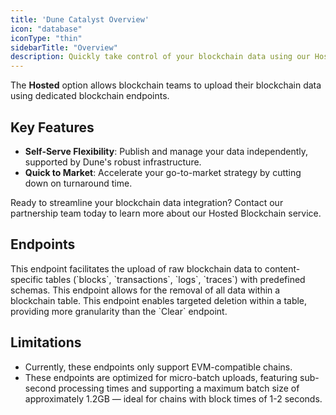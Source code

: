 ```yaml
---
title: 'Dune Catalyst Overview'
icon: "database"
iconType: "thin"
sidebarTitle: "Overview"
description: Quickly take control of your blockchain data using our Hosted solution, seamlessly integrating with Dune's robust infrastructure.
---
```


The **Hosted** option allows blockchain teams to upload their blockchain data using dedicated blockchain endpoints.

## Key Features


- **Self-Serve Flexibility**: Publish and manage your data independently, supported by Dune's robust infrastructure.
- **Quick to Market**: Accelerate your go-to-market strategy by cutting down on turnaround time.

<CardGroup cols={1}>
  <Card
    title="Get Started"
    icon="phone"
    href="https://dune.com/enterprise"
  >
    Ready to streamline your blockchain data integration? Contact our partnership team today to learn more about our Hosted Blockchain service.
  </Card>
</CardGroup>

## Endpoints

<CardGroup cols={1}>
  <Card
    title="Insert Endpoint"
    icon="upload"
    href="./insert"
  >
    This endpoint facilitates the upload of raw blockchain data to content-specific tables (`blocks`, `transactions`, `logs`, `traces`) with predefined schemas.
  </Card>
  <Card
    title="Clear Endpoint"
    icon="trash"
    href="./clear"
  >
    This endpoint allows for the removal of all data within a blockchain table.
  </Card>
  <Card
    title="Delete Endpoint"
    icon="bullseye-pointer"
    href="./delete"
  >
    This endpoint enables targeted deletion within a table, providing more granularity than the `Clear` endpoint.
  </Card>
</CardGroup>

## Limitations

- Currently, these endpoints only support EVM-compatible chains.
- These endpoints are optimized for micro-batch uploads, featuring sub-second processing times and supporting a maximum batch size of approximately 1.2GB — ideal for chains with block times of 1-2 seconds.
